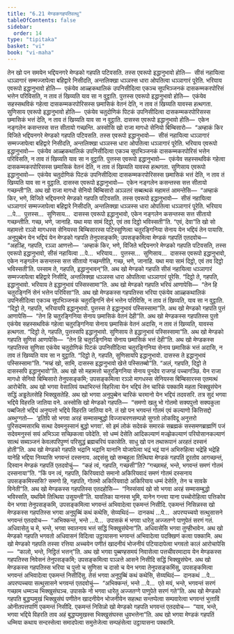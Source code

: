 ```yaml
---
title: "6.21 मेण्डकगहपतिवत्थु"
tableOfContents: false
sidebar:
  order: 14
type: "tipitaka"
basket: "vi"
book: "vi-maha"
---
```



<DynamicBreadcrumb />

<Division number="296" book="vi-maha">

<Paragraph number="1343" book="vi-maha">
तेन खो पन समयेन भद्दियनगरे मेण्डको गहपति पटिवसति. तस्स एवरूपो इद्धानुभावो होति—  सीसं नहायित्वा धञ्ञागारं सम्मज्जापेत्वा बहिद्वारे निसीदति, अन्तलिक्खा धञ्ञस्स धारा ओपतित्वा धञ्ञागारं पूरेति. भरियाय एवरूपो इद्धानुभावो होति—  एकंयेव आळ्हकथालिकं उपनिसीदित्वा एकञ्च सूपभिञ्जनकं दासकम्मकरपोरिसं भत्तेन परिविसति, न ताव तं खिय्यति याव सा न वुट्ठाति. पुत्तस्स एवरूपो इद्धानुभावो होति—  एकंयेव सहस्सथविकं गहेत्वा दासकम्मकरपोरिसस्स छमासिकं वेतनं देति, न ताव तं खिय्यति यावस्स हत्थगता. सुणिसाय एवरूपो इद्धानुभावो होति—  एकंयेव चतुदोणिकं पिटकं उपनिसीदित्वा दासकम्मकरपोरिसस्स छमासिकं भत्तं देति, न ताव तं खिय्यति याव सा न वुट्ठाति. दासस्स एवरूपो इद्धानुभावो होति—  एकेन नङ्गलेन कसन्तस्स सत्त सीतायो गच्छन्ति.
</Paragraph>

<Paragraph number="1344" book="vi-maha">
अस्सोसि खो राजा मागधो सेनियो बिम्बिसारो—  “अम्हाकं किर विजिते भद्दियनगरे मेण्डको गहपति पटिवसति. तस्स एवरूपो इद्धानुभावो—  सीसं नहायित्वा धञ्ञागारं सम्मज्जापेत्वा बहिद्वारे निसीदति, अन्तलिक्खा धञ्ञस्स धारा ओपतित्वा धञ्ञागारं पूरेति. भरियाय एवरूपो इद्धानुभावो—  एकंयेव आळ्हकथालिकं उपनिसीदित्वा एकञ्च सूपभिञ्जनकं दासकम्मकरपोरिसं भत्तेन परिविसति, न ताव तं खिय्यति याव सा न वुट्ठाति. पुत्तस्स एवरूपो इद्धानुभावो—  एकंयेव सहस्सथविकं गहेत्वा दासकम्मकरपोरिसस्स छमासिकं वेतनं देति, न ताव तं खिय्यति यावस्स हत्थगता. सुणिसाय एवरूपो इद्धानुभावो—  एकंयेव चतुदोणिकं पिटकं उपनिसीदित्वा दासकम्मकरपोरिसस्स छमासिकं भत्तं देति, न ताव तं खिय्यति याव सा न वुट्ठाति. दासस्स एवरूपो इद्धानुभावो—  एकेन नङ्गलेन कसन्तस्स सत्त सीतायो गच्छन्ती”ति. अथ खो राजा मागधो सेनियो बिम्बिसारो अञ्ञतरं सब्बत्थकं महामत्तं आमन्तेसि—  “अम्हाकं किर, भणे, विजिते भद्दियनगरे मेण्डको गहपति पटिवसति. तस्स एवरूपो इद्धानुभावो—  सीसं नहायित्वा धञ्ञागारं सम्मज्जापेत्वा बहिद्वारे निसीदति, अन्तलिक्खा धञ्ञस्स धारा ओपतित्वा धञ्ञागारं पूरेति. भरियाय …पे…  पुत्तस्स…  सुणिसाय…  दासस्स एवरूपो इद्धानुभावो, एकेन नङ्गलेन कसन्तस्स सत्त सीतायो गच्छन्तीति. गच्छ, भणे, जानाहि. यथा मया सामं दिट्ठो, एवं तव दिट्ठो भविस्सती”ति.
</Paragraph>

</Division>
<Division number="297" book="vi-maha">

<Paragraph number="1345" book="vi-maha">
“एवं, देवा”ति खो सो महामत्तो रञ्ञो मागधस्स सेनियस्स बिम्बिसारस्स पटिस्सुणित्वा चतुरङ्गिनिया सेनाय येन भद्दियं तेन पायासि. अनुपुब्बेन येन भद्दियं येन मेण्डको गहपति तेनुपसङ्कमि; उपसङ्कमित्वा मेण्डकं गहपतिं एतदवोच—  “अहञ्हि, गहपति, रञ्ञा आणत्तो—  ‘अम्हाकं किर, भणे, विजिते भद्दियनगरे मेण्डको गहपति पटिवसति, तस्स एवरूपो इद्धानुभावो, सीसं नहायित्वा …पे…  भरियाय…  पुत्तस्स…  सुणिसाय…  दासस्स एवरूपो इद्धानुभावो, एकेन नङ्गलेन कसन्तस्स सत्त सीतायो गच्छन्तीति, गच्छ, भणे, जानाहि. यथा मया सामं दिट्ठो, एवं तव दिट्ठो भविस्सती’ति. पस्साम ते, गहपति, इद्धानुभावन्”ति. अथ खो मेण्डको गहपति सीसं नहायित्वा धञ्ञागारं सम्मज्जापेत्वा बहिद्वारे निसीदि, अन्तलिक्खा धञ्ञस्स धारा ओपतित्वा धञ्ञागारं पूरेसि. “दिट्ठो ते, गहपति, इद्धानुभावो. भरियाय ते इद्धानुभावं पस्सिस्सामा”ति.
</Paragraph>

<Paragraph number="1346" book="vi-maha">
अथ खो मेण्डको गहपति भरियं आणापेसि—  “तेन हि चतुरङ्गिनिं सेनं भत्तेन परिविसा”ति. अथ खो मेण्डकस्स गहपतिस्स भरिया एकंयेव आळ्हकथालिकं उपनिसीदित्वा एकञ्च सूपभिञ्जनकं चतुरङ्गिनिं सेनं भत्तेन परिविसि, न ताव तं खिय्यति, याव सा न वुट्ठाति. “दिट्ठो ते, गहपति, भरियायपि इद्धानुभावो. पुत्तस्स ते इद्धानुभावं पस्सिस्सामा”ति. अथ खो मेण्डको गहपति पुत्तं आणापेसि—  “तेन हि चतुरङ्गिनिया सेनाय छमासिकं वेतनं देही”ति. अथ खो मेण्डकस्स गहपतिस्स पुत्तो एकंयेव सहस्सथविकं गहेत्वा चतुरङ्गिनिया सेनाय छमासिकं वेतनं अदासि, न ताव तं खिय्यति, यावस्स हत्थगता. “दिट्ठो ते, गहपति, पुत्तस्सपि इद्धानुभावो. सुणिसाय ते इद्धानुभावं पस्सिस्सामा”ति. अथ खो मेण्डको गहपति सुणिसं आणापेसि—  “तेन हि चतुरङ्गिनिया सेनाय छमासिकं भत्तं देही”ति. अथ खो मेण्डकस्स गहपतिस्स सुणिसा एकंयेव चतुदोणिकं पिटकं उपनिसीदित्वा चतुरङ्गिनिया सेनाय छमासिकं भत्तं अदासि, न ताव तं खिय्यति याव सा न वुट्ठाति. “दिट्ठो ते, गहपति, सुणिसायपि इद्धानुभावो. दासस्स ते इद्धानुभावं पस्सिस्सामा”ति. “मय्हं खो, सामि, दासस्स इद्धानुभावो खेत्ते पस्सितब्बो”ति. “अलं, गहपति, दिट्ठो ते दासस्सपि इद्धानुभावो”ति. अथ खो सो महामत्तो चतुरङ्गिनिया सेनाय पुनदेव राजगहं पच्चागञ्छि. येन राजा मागधो सेनियो बिम्बिसारो तेनुपसङ्कमि; उपसङ्कमित्वा रञ्ञो मागधस्स सेनियस्स बिम्बिसारस्स एतमत्थं आरोचेसि.
</Paragraph>

</Division>
<Division number="298" book="vi-maha">

<Paragraph number="1347" book="vi-maha">
अथ खो भगवा वेसालियं यथाभिरन्तं विहरित्वा येन भद्दियं तेन चारिकं पक्कामि महता भिक्खुसंघेन सद्धिं अड्ढतेलसेहि भिक्खुसतेहि. अथ खो भगवा अनुपुब्बेन चारिकं चरमानो येन भद्दियं तदवसरि. तत्र सुदं भगवा भद्दिये विहरति जातिया वने. अस्सोसि खो मेण्डको गहपति—  “समणो खलु भो गोतमो सक्यपुत्तो सक्यकुला पब्बजितो भद्दियं अनुप्पत्तो भद्दिये विहरति जातिया वने. तं खो पन भगवन्तं गोतमं एवं कल्याणो कित्तिसद्दो अब्भुग्गतो—  ‘इतिपि सो भगवा अरहं सम्मासम्बुद्धो विज्जाचरणसम्पन्नो सुगतो लोकविदू अनुत्तरो पुरिसदम्मसारथि सत्था देवमनुस्सानं बुद्धो भगवा’. सो इमं लोकं सदेवकं समारकं सब्रह्मकं सस्समणब्राह्मणिं पजं सदेवमनुस्सं सयं अभिञ्ञा सच्छिकत्वा पवेदेति. सो धम्मं देसेति आदिकल्याणं मज्झेकल्याणं परियोसानकल्याणं सात्थं सब्यञ्जनं केवलपरिपुण्णं परिसुद्धं ब्रह्मचरियं पकासेति. साधु खो पन तथारूपानं अरहतं दस्सनं होती”ति.
</Paragraph>

<Paragraph number="1348" book="vi-maha">
अथ खो मेण्डको गहपति भद्रानि भद्रानि यानानि योजापेत्वा भद्रं भद्रं यानं अभिरुहित्वा भद्रेहि भद्रेहि यानेहि भद्दिया निय्यासि भगवन्तं दस्सनाय. अद्दसंसु खो सम्बहुला तित्थिया मेण्डकं गहपतिं दूरतोव आगच्छन्तं, दिस्वान मेण्डकं गहपतिं एतदवोचुं—  “कहं त्वं, गहपति, गच्छसी”ति? “गच्छामहं, भन्ते, भगवन्तं समणं गोतमं दस्सनाया”ति. “किं पन त्वं, गहपति, किरियवादो समानो अकिरियवादं समणं गोतमं दस्सनाय उपसङ्कमिस्ससि? समणो हि, गहपति, गोतमो अकिरियवादो अकिरियाय धम्मं देसेति, तेन च सावके विनेती”ति. अथ खो मेण्डकस्स गहपतिस्स एतदहोसि—  “निस्संसयं खो सो भगवा अरहं सम्मासम्बुद्धो भविस्सति, यथयिमे तित्थिया उसूयन्ती”ति. यावतिका यानस्स भूमि, यानेन गन्त्वा याना पच्चोरोहित्वा पत्तिकोव येन भगवा तेनुपसङ्कमि, उपसङ्कमित्वा भगवन्तं अभिवादेत्वा एकमन्तं निसीदि. एकमन्तं निसिन्नस्स खो मेण्डकस्स गहपतिस्स भगवा अनुपुब्बिं कथं कथेसि, सेय्यथिदं—  दानकथं …पे…  अपरप्पच्चयो सत्थुसासने भगवन्तं एतदवोच—  “अभिक्कन्तं, भन्ते …पे…  उपासकं मं भगवा धारेतु अज्जतग्गे पाणुपेतं सरणं गतं. अधिवासेतु च मे, भन्ते, भगवा स्वातनाय भत्तं सद्धिं भिक्खुसंघेना”ति. अधिवासेसि भगवा तुण्हीभावेन. अथ खो मेण्डको गहपति भगवतो अधिवासनं विदित्वा उट्ठायासना भगवन्तं अभिवादेत्वा पदक्खिणं कत्वा पक्कामि.
</Paragraph>

<Paragraph number="1349" book="vi-maha">
अथ खो मेण्डको गहपति तस्सा रत्तिया अच्चयेन पणीतं खादनीयं भोजनीयं पटियादापेत्वा भगवतो कालं आरोचापेसि—  “कालो, भन्ते, निट्ठितं भत्तन्”ति. अथ खो भगवा पुब्बण्हसमयं निवासेत्वा पत्तचीवरमादाय येन मेण्डकस्स गहपतिस्स निवेसनं तेनुपसङ्कमि; उपसङ्कमित्वा पञ्ञत्ते आसने निसीदि सद्धिं भिक्खुसंघेन. अथ खो मेण्डकस्स गहपतिस्स भरिया च पुत्तो च सुणिसा च दासो च येन भगवा तेनुपसङ्कमिंसु, उपसङ्कमित्वा भगवन्तं अभिवादेत्वा एकमन्तं निसीदिंसु. तेसं भगवा अनुपुब्बिं कथं कथेसि, सेय्यथिदं—  दानकथं …पे…  अपरप्पच्चया सत्थुसासने भगवन्तं एतदवोचुं—  “अभिक्कन्तं, भन्ते …पे…  एते मयं, भन्ते, भगवन्तं सरणं गच्छाम धम्मञ्च भिक्खुसंघञ्च. उपासके नो भगवा धारेतु अज्जतग्गे पाणुपेते सरणं गते”ति. अथ खो मेण्डको गहपति बुद्धप्पमुखं भिक्खुसंघं पणीतेन खादनीयेन भोजनीयेन सहत्था सन्तप्पेत्वा सम्पवारेत्वा भगवन्तं भुत्ताविं ओनीतपत्तपाणिं एकमन्तं निसीदि. एकमन्तं निसिन्नो खो मेण्डको गहपति भगवन्तं एतदवोच—  “याव, भन्ते, भगवा भद्दिये विहरति ताव अहं बुद्धप्पमुखस्स भिक्खुसंघस्स धुवभत्तेना”ति. अथ खो भगवा मेण्डकं गहपतिं धम्मिया कथाय सन्दस्सेत्वा समादपेत्वा समुत्तेजेत्वा सम्पहंसेत्वा उट्ठायासना पक्कामि.
</Paragraph>
</Division>